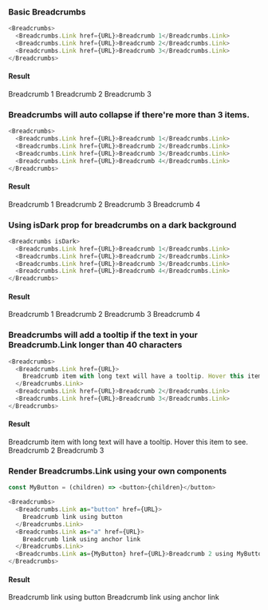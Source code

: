 
<Description markdown={Readme} />

### Basic Breadcrumbs

```js
<Breadcrumbs>
  <Breadcrumbs.Link href={URL}>Breadcrumb 1</Breadcrumbs.Link>
  <Breadcrumbs.Link href={URL}>Breadcrumb 2</Breadcrumbs.Link>
  <Breadcrumbs.Link href={URL}>Breadcrumb 3</Breadcrumbs.Link>
</Breadcrumbs>
```

#### Result

<Preview>
  <Breadcrumbs>
    <Breadcrumbs.Link>Breadcrumb 1</Breadcrumbs.Link>
    <Breadcrumbs.Link>Breadcrumb 2</Breadcrumbs.Link>
    <Breadcrumbs.Link>Breadcrumb 3</Breadcrumbs.Link>
  </Breadcrumbs>
</Preview>

### Breadcrumbs will auto collapse if there're more than 3 items.

```js
<Breadcrumbs>
  <Breadcrumbs.Link href={URL}>Breadcrumb 1</Breadcrumbs.Link>
  <Breadcrumbs.Link href={URL}>Breadcrumb 2</Breadcrumbs.Link>
  <Breadcrumbs.Link href={URL}>Breadcrumb 3</Breadcrumbs.Link>
  <Breadcrumbs.Link href={URL}>Breadcrumb 4</Breadcrumbs.Link>
</Breadcrumbs>
```

#### Result

<Preview>
  <Breadcrumbs>
    <Breadcrumbs.Link>Breadcrumb 1</Breadcrumbs.Link>
    <Breadcrumbs.Link>Breadcrumb 2</Breadcrumbs.Link>
    <Breadcrumbs.Link>Breadcrumb 3</Breadcrumbs.Link>
    <Breadcrumbs.Link>Breadcrumb 4</Breadcrumbs.Link>
  </Breadcrumbs>
</Preview>

### Using isDark prop for breadcrumbs on a dark background

```js
<Breadcrumbs isDark>
  <Breadcrumbs.Link href={URL}>Breadcrumb 1</Breadcrumbs.Link>
  <Breadcrumbs.Link href={URL}>Breadcrumb 2</Breadcrumbs.Link>
  <Breadcrumbs.Link href={URL}>Breadcrumb 3</Breadcrumbs.Link>
  <Breadcrumbs.Link href={URL}>Breadcrumb 4</Breadcrumbs.Link>
</Breadcrumbs>
```

#### Result

<Preview>
  <div style={{ padding: "16px", background: "#3f3d3c" }}>
    <Breadcrumbs isDark>
      <Breadcrumbs.Link>Breadcrumb 1</Breadcrumbs.Link>
      <Breadcrumbs.Link>Breadcrumb 2</Breadcrumbs.Link>
      <Breadcrumbs.Link>Breadcrumb 3</Breadcrumbs.Link>
      <Breadcrumbs.Link>Breadcrumb 4</Breadcrumbs.Link>
    </Breadcrumbs>
  </div>
</Preview>

### Breadcrumbs will add a tooltip if the text in your Breadcrumb.Link longer than 40 characters

```js
<Breadcrumbs>
  <Breadcrumbs.Link href={URL}>
    Breadcrumb item with long text will have a tooltip. Hover this item to see.
  </Breadcrumbs.Link>
  <Breadcrumbs.Link href={URL}>Breadcrumb 2</Breadcrumbs.Link>
  <Breadcrumbs.Link href={URL}>Breadcrumb 3</Breadcrumbs.Link>
</Breadcrumbs>
```

#### Result

<Preview>
  <Breadcrumbs>
    <Breadcrumbs.Link>Breadcrumb item with long text will have a tooltip. Hover this item to see.</Breadcrumbs.Link>
    <Breadcrumbs.Link>Breadcrumb 2</Breadcrumbs.Link>
    <Breadcrumbs.Link>Breadcrumb 3</Breadcrumbs.Link>
  </Breadcrumbs>
</Preview>

### Render Breadcrumbs.Link using your own components

```js
const MyButton = (children) => <button>{children}</button>

<Breadcrumbs>
  <Breadcrumbs.Link as="button" href={URL}>
    Breadcrumb link using button
  </Breadcrumbs.Link>
  <Breadcrumbs.Link as="a" href={URL}>
    Breadcrumb link using anchor link
  </Breadcrumbs.Link>
  <Breadcrumbs.Link as={MyButton} href={URL}>Breadcrumb 2 using MyButton</Breadcrumbs.Link>
</Breadcrumbs>
```

#### Result

<Preview>
  <Breadcrumbs>
    <Breadcrumbs.Link as="button">Breadcrumb link using button</Breadcrumbs.Link>
    <Breadcrumbs.Link as="a">Breadcrumb link using anchor link</Breadcrumbs.Link>
  </Breadcrumbs>
</Preview>
